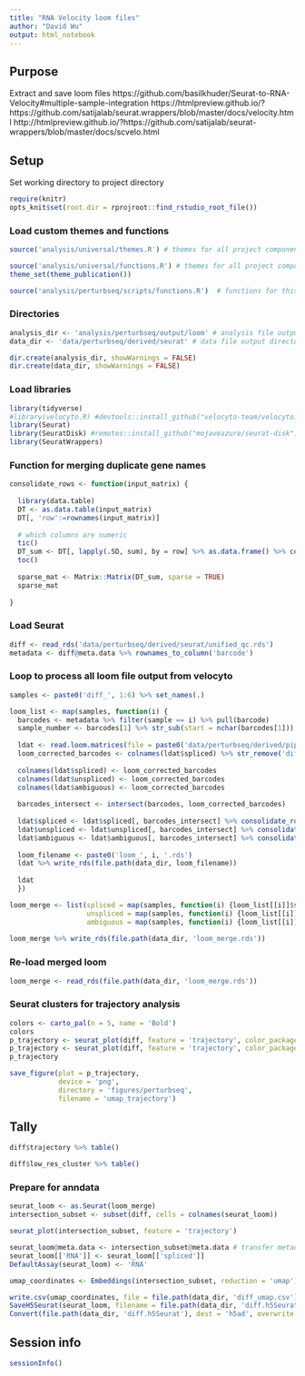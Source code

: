```yaml
---
title: "RNA Velocity loom files"
author: "David Wu"
output: html_notebook
---
```

## Purpose
Extract and save loom files
https://github.com/basilkhuder/Seurat-to-RNA-Velocity#multiple-sample-integration
https://htmlpreview.github.io/?https://github.com/satijalab/seurat.wrappers/blob/master/docs/velocity.html
http://htmlpreview.github.io/?https://github.com/satijalab/seurat-wrappers/blob/master/docs/scvelo.html

## Setup 
Set working directory to project directory
```r
require(knitr)
opts_knit$set(root.dir = rprojroot::find_rstudio_root_file())
```

### Load custom themes and functions
```r
source('analysis/universal/themes.R') # themes for all project components

source('analysis/universal/functions.R') # themes for all project components
theme_set(theme_publication())

source('analysis/perturbseq/scripts/functions.R')  # functions for this component; may be empty
```

### Directories
```r
analysis_dir <- 'analysis/perturbseq/output/loom' # analysis file output directory
data_dir <- 'data/perturbseq/derived/seurat' # data file output directory

dir.create(analysis_dir, showWarnings = FALSE)
dir.create(data_dir, showWarnings = FALSE)
```

### Load libraries
```r
library(tidyverse)
#library(velocyto.R) #devtools::install_github("velocyto-team/velocyto.R")
library(Seurat)
library(SeuratDisk) #remotes::install_github("mojaveazure/seurat-disk")
library(SeuratWrappers)
```

### Function for merging duplicate gene names
```r
consolidate_rows <- function(input_matrix) {
  
  library(data.table)
  DT <- as.data.table(input_matrix)
  DT[, 'row':=rownames(input_matrix)]
  
  # which columns are numeric 
  tic()
  DT_sum <- DT[, lapply(.SD, sum), by = row] %>% as.data.frame() %>% column_to_rownames('row') %>% as.matrix()
  toc()
  
  sparse_mat <- Matrix::Matrix(DT_sum, sparse = TRUE)
  sparse_mat
  
}
```

### Load Seurat 
```r
diff <- read_rds('data/perturbseq/derived/seurat/unified_qc.rds')
metadata <- diff@meta.data %>% rownames_to_column('barcode')
```

### Loop to process all loom file output from velocyto
```r
samples <- paste0('diff_', 1:6) %>% set_names(.)

loom_list <- map(samples, function(i) {
  barcodes <- metadata %>% filter(sample == i) %>% pull(barcode)
  sample_number <- barcodes[1] %>% str_sub(start = nchar(barcodes[1]))
  
  ldat <- read.loom.matrices(file = paste0('data/perturbseq/derived/pipestance/', i, '/velocyto/', i, '.loom'))
  loom_corrected_barcodes <- colnames(ldat$spliced) %>% str_remove('diff_[123456]:') %>% str_remove('x') %>% paste0(., '-1_', sample_number)
  
  colnames(ldat$spliced) <- loom_corrected_barcodes
  colnames(ldat$unspliced) <- loom_corrected_barcodes
  colnames(ldat$ambiguous) <- loom_corrected_barcodes
  
  barcodes_intersect <- intersect(barcodes, loom_corrected_barcodes)
  
  ldat$spliced <- ldat$spliced[, barcodes_intersect] %>% consolidate_rows()
  ldat$unspliced <- ldat$unspliced[, barcodes_intersect] %>% consolidate_rows()
  ldat$ambiguous <- ldat$ambiguous[, barcodes_intersect] %>% consolidate_rows()
  
  loom_filename <- paste0('loom_', i, '.rds')
  ldat %>% write_rds(file.path(data_dir, loom_filename))
  
  ldat
  })

loom_merge <- list(spliced = map(samples, function(i) {loom_list[[i]]$spliced}) %>% Reduce(f = cbind),
                   unspliced = map(samples, function(i) {loom_list[[i]]$unspliced}) %>% Reduce(f = cbind),
                   ambiguous = map(samples, function(i) {loom_list[[i]]$ambiguous}) %>% Reduce(f = cbind))
  
loom_merge %>% write_rds(file.path(data_dir, 'loom_merge.rds'))
```

### Re-load merged loom
```r
loom_merge <- read_rds(file.path(data_dir, 'loom_merge.rds'))
```

### Seurat clusters for trajectory analysis
```r
colors <- carto_pal(n = 5, name = 'Bold')
colors
p_trajectory <- seurat_plot(diff, feature = 'trajectory', color_package = 'custom', color_scale = c('orangered', 'darkgreen', 'dodgerblue3', 'grey90'), do.label = F, alpha = 0.05)
p_trajectory <- seurat_plot(diff, feature = 'trajectory', color_package = 'custom', color_scale = c("#7F3C8D", "#11A579", "#3969AC",  "#A5AA99","#F2B701"), do.label = F, alpha = 0.05)
p_trajectory

save_figure(plot = p_trajectory,
            device = 'png',
            directory = 'figures/perturbseq',
            filename = 'umap_trajectory')
```
## Tally
```r
diff$trajectory %>% table()
```

```r
diff$low_res_cluster %>% table()
```

### Prepare for anndata
```r
seurat_loom <- as.Seurat(loom_merge)
intersection_subset <- subset(diff, cells = colnames(seurat_loom))
```

```r
seurat_plot(intersection_subset, feature = 'trajectory')
```

```r
seurat_loom@meta.data <- intersection_subset@meta.data # transfer metadata
seurat_loom[['RNA']] <- seurat_loom[['spliced']]
DefaultAssay(seurat_loom) <- 'RNA'

umap_coordinates <- Embeddings(intersection_subset, reduction = 'umap')

write.csv(umap_coordinates, file = file.path(data_dir, 'diff_umap.csv')) # export UMAP for scVelo
SaveH5Seurat(seurat_loom, filename = file.path(data_dir, 'diff.h5Seurat'), overwrite = TRUE)
Convert(file.path(data_dir, 'diff.h5Seurat'), dest = 'h5ad', overwrite = TRUE)
```


## Session info
```r
sessionInfo()
```

